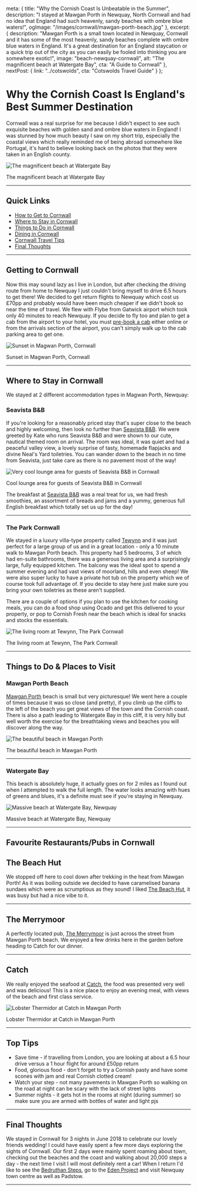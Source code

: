 
  meta: {
    title: "Why the Cornish Coast Is Unbeatable in the Summer",
    description: "I stayed at Mawgan Porth in Newquay, North Cornwall and had no idea that England had such heavenly, sandy beaches with ombre blue waters!",
    ogImage: "/images/cornwall/mawgan-porth-beach.jpg"
  },
  excerpt: {
    description: "Mawgan Porth is a small town located in Newquay, Cornwall and it has some of the most heavenly, sandy beaches complete with ombre blue waters in England. It\'s a great destination for an England staycation or a quick trip out of the city as you can easily be fooled into thinking you are somewhere exotic!",
    image: "beach-newquay-cornwall",
    alt: "The magnificent beach at Watergate Bay",
    cta: "A Guide to Cornwall"
  },
  nextPost: {
    link: "../cotswolds",
    cta: "Cotswolds Travel Guide"
  }
};


# Why the Cornish Coast Is England's Best Summer Destination

Cornwall was a real surprise for me because I didn't expect to see such exquisite beaches with golden sand and ombre blue waters in England! I was stunned by how much beauty I saw on my short trip, especially the coastal views which really reminded me of being abroad somewhere like Portugal, it's hard to believe looking back on the photos that they were taken in an English county.

![The magnificent beach at Watergate Bay](/images/cornwall/beach-newquay-cornwall.jpg)
<figcaption>The magnificent beach at Watergate Bay</figcaption>

---

## Quick Links
* [How to Get to Cornwall](#getting-there)
* [Where to Stay in Cornwall](#accommodation)
* [Things to Do in Cornwall](#things-to-do)
* [Dining in Cornwall](#dining)
* [Cornwall Travel Tips](#tips)
* [Final Thoughts](#summary)

---

## Getting to Cornwall<a name="getting-there"></a>

Now this may sound lazy as I live in London, but after checking the driving route from home to Newquay I just couldn't bring myself to drive 6.5 hours to get there! We decided to get return flights to Newquay which cost us £70pp and probably would have been much cheaper if we didn't book so near the time of travel. We flew with Flybe from Gatwick airport which took only 40 minutes to reach Newquay. If you decide to fly too and plan to get a cab from the airport to your hotel, you must [pre-book a cab](https://www.newquayairporttaxis.org/) either online or from the arrivals section of the airport, you can't simply walk up to the cab parking area to get one. 

![Sunset in Magwan Porth, Cornwall](/images/cornwall/mawgan-porth-sunset.jpg)
<figcaption>Sunset in Magwan Porth, Cornwall</figcaption>

---

## Where to Stay in Cornwall<a name="accommodation"></a>

We stayed at 2 different accommodation types in Magwan Porth, Newquay:

### Seavista B&B 

If you're looking for a reasonably priced stay that's super close to the beach and highly welcoming, then look no further than [Seavista B&B](https://www.seavista.co.uk/). We were greeted by Kate who runs Seavista B&B and were shown to our cute, nautical themed room on arrival. The room was ideal, it was quiet and had a peaceful valley view, a lovely surprise of tasty, homemade flapjacks and divine Neal's Yard toiletries. You can wander down to the beach in no time from Seavista, just take care as there is no pavement most of the way! 

![Very cool lounge area for guests of Seavista B&B in Cornwall](/images/cornwall/seavista-b-and-b-mawgan-porth.jpg)
<figcaption>Cool lounge area for guests of Seavista B&B in Cornwall</figcaption>

The breakfast at [Seavista B&B](https://www.seavista.co.uk/) was a real treat for us, we had fresh smoothies, an assortment of breads and jams and a yummy, generous full English breakfast which totally set us up for the day!

---

### The Park Cornwall

We stayed in a luxury villa-type property called [Tewynn](https://theparkcornwall.com/properties/tewynn/) and it was just perfect for a large group of us and in a great location - only a 10 minute walk to Mawgan Porth beach. This property had 5 bedrooms, 3 of which had en-suite bathrooms, there was a generous living area and a surprisingly large, fully equipped kitchen. The balcony was the ideal spot to spend a summer evening and had vast views of moorland, hills and even sheep! We were also super lucky to have a private hot tub on the property which we of course took full advantage of. If you decide to stay here just make sure you bring your own toiletries as these aren't supplied. 

There are a couple of options if you plan to use the kitchen for cooking meals, you can do a food shop using Ocado and get this delivered to your property, or pop to Cornish Fresh near the beach which is ideal for snacks and stocks the essentials.

![The living room at Tewynn, The Park Cornwall](/images/cornwall/the-park-cornwall-mawgan-porth.jpg)
<figcaption>The living room at Tewynn, The Park Cornwall</figcaption>

---

## Things to Do &amp; Places to Visit<a name="things-to-do"></a>

### Mawgan Porth Beach

[Mawgan Porth](http://www.mawganporth.info) beach is small but very picturesque! We went here a couple of times because it was so close (and pretty), if you climb up the cliffs to the left of the beach you get great views of the town and the Cornish coast. There is also a path leading to Watergate Bay in this cliff, it is very hilly but well worth the exercise for the breathtaking views and beaches you will discover along the way. 

![The beautiful beach in Mawgan Porth](/images/cornwall/mawgan-porth-beach.jpg)
<figcaption>The beautiful beach in Mawgan Porth</figcaption>

---

### Watergate Bay

This beach is absolutely huge, it actually goes on for 2 miles as I found out when I attempted to walk the full length. The water looks amazing with hues of greens and blues, it's a definite must see if you're staying in Newquay.  

![Massive beach at Watergate Bay, Newquay](/images/cornwall/watergate-bay-cornwall.jpg)
<figcaption>Massive beach at Watergate Bay, Newquay</figcaption>

---

## Favourite Restaurants/Pubs in Cornwall<a name="dining"></a>


## The Beach Hut
We stopped off here to cool down after trekking in the heat from Mawgan Porth! As it was boiling outside we decided to have caramelised banana sundaes which were as scrumptious as they sound! I liked [The Beach Hut](https://www.watergatebay.co.uk/eat/the-beach-hut/), it was busy but had a nice vibe to it.

---

## The Merrymoor
A perfectly located pub, [The Merrymoor](https://www.merrymoorinn.com/) is just across the street from Mawgan Porth beach. We enjoyed a few drinks here in the garden before heading to Catch for our dinner.

---

## Catch
We really enjoyed the seafood at [Catch](https://www.catchmawganporthbeach.co.uk/), the food was presented very well and was delicious! This is a nice place to enjoy an evening meal, with views of the beach and first class service.

![Lobster Thermidor at Catch in Mawgan Porth](/images/cornwall/catch-mawgan-porth.jpg)
<figcaption>Lobster Thermidor at Catch in Mawgan Porth</figcaption>

---

## Top Tips<a name="tips"></a>
* Save time - if travelling from London, you are looking at about a 6.5 hour drive versus a 1 hour flight for around £50pp return
* Food, glorious food - don't forget to try a Cornish pasty and have some scones with jam and real Cornish clotted cream!
* Watch your step - not many pavements in Mawgan Porth so walking on the road at night can be scary with the lack of street lights
* Summer nights - it gets hot in the rooms at night (during summer) so make sure you are armed with bottles of water and light pjs

---

## Final Thoughts<a name="summary"></a>
We stayed in Cornwall for 3 nights in June 2018 to celebrate our lovely friends wedding! I could have easily spent a few more days exploring the sights of Cornwall. Our first 2 days were mainly spent roaming about town, checking out the beaches and the coast and walking about 20,000 steps a day - the next time I visit I will most definitely rent a car! When I return I'd like to see the [Bedruthan Steps](https://www.nationaltrust.org.uk/carnewas-at-bedruthan), go to the [Eden Project](https://www.edenproject.com/) and visit Newquay town centre as well as Padstow.

---